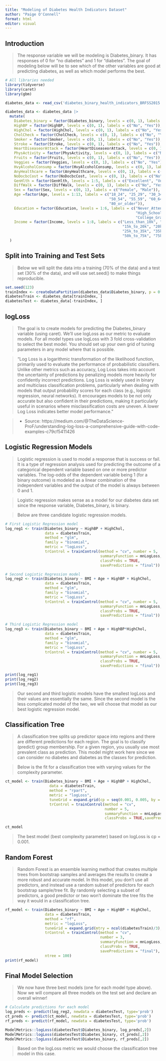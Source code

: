 ```yaml
---
title: "Modeling of Diabetes Health Indicators Dataset"
author: "Paige O'Connell"
format: html
editor: visual
---
```


## Introduction

>The response variable we will be modeling is Diabetes_binary. It has responses of 0 for "no diabetes" and 1 for "diabetes". The goal of modeling below will be to see which of the other variables are good at predicting diabetes, as well as which model performs the best.

```r
# All libraries needed
library(tidyverse)
library(caret)
library(gbm)
```

```r
diabetes_data <- read_csv('diabetes_binary_health_indicators_BRFSS2015.csv')

diabetes_data <- diabetes_data |>
  mutate(
    Diabetes_binary = factor(Diabetes_binary, levels = c(0, 1), labels = c("No_Diabetes", "Diabetes")),
    HighBP = factor(HighBP, levels = c(0, 1), labels = c("No", "Yes")),
    HighChol = factor(HighChol, levels = c(0, 1), labels = c("No", "Yes")),
    CholCheck = factor(CholCheck, levels = c(0, 1), labels = c("No", "Yes")),
    Smoker = factor(Smoker, levels = c(0, 1), labels = c("No", "Yes")),
    Stroke = factor(Stroke, levels = c(0, 1), labels = c("No", "Yes")),
    HeartDiseaseorAttack = factor(HeartDiseaseorAttack, levels = c(0, 1), labels = c("No", "Yes")),
    PhysActivity = factor(PhysActivity, levels = c(0, 1), labels = c("No", "Yes")),
    Fruits = factor(Fruits, levels = c(0, 1), labels = c("No", "Yes")),
    Veggies = factor(Veggies, levels = c(0, 1), labels = c("No", "Yes")),
    HvyAlcoholConsump = factor(HvyAlcoholConsump, levels = c(0, 1), labels = c("No", "Yes")),
    AnyHealthcare = factor(AnyHealthcare, levels = c(0, 1), labels = c("No", "Yes")),
    NoDocbcCost = factor(NoDocbcCost, levels = c(0, 1), labels = c("No", "Yes")),
    GenHlth = factor(GenHlth, levels = 1:5, labels = c("Excellent", "Very_Good", "Good", "Fair", "Poor")),
    DiffWalk = factor(DiffWalk, levels = c(0, 1), labels = c("No", "Yes")),
    Sex = factor(Sex, levels = c(0, 1), labels = c("Female", "Male")),
    Age =factor(Age, levels = 1:13, labels = c("18_24", "25_29", "30_34", "35_39", "40_44", "45_49", 
                                               "50_54", "55_59", "60_64", "65_69", "70_74", "75_79", 
                                               "80_or_older")),
    Education = factor(Education, levels = 1:6, labels = c("Never_Attended", "Elementary", "Some_High_School", 
                                                           "High_School_Graduate", "Some_College", 
                                                           "College_Graduate")),
    Income = factor(Income, levels = 1:8, labels = c("Less_than_10k", "10k_to_15k", 
                                                     "15k_to_20k", "20k_to_25k", 
                                                     "25k_to_35k", "35k_to_50k", 
                                                     "50k_to_75k", "75k_or_more"))
  )
```


## Split into Training and Test Sets
> Below we will split the data into a training (70% of the data) and a test set (30% of the data), and will use set.seed() to make things reproducible. 

```r
set.seed(123)
trainIndex <- createDataPartition(diabetes_data$Diabetes_binary, p = 0.7, list = FALSE)
diabetesTrain <- diabetes_data[trainIndex, ]
diabetesTest <- diabetes_data[-trainIndex, ]
```

## logLoss

> The goal is to create models for predicting the Diabetes_binary variable (using caret). We’ll use logLoss as our metric to evaluate models. For all model types use logLoss with 3 fold cross-validation to select the best model. You should set up your own grid of tuning parameters in any model where that is possible.

> "Log Loss is a logarithmic transformation of the likelihood function, primarily used to evaluate the performance of probabilistic classifiers. Unlike other metrics such as accuracy, Log Loss takes into account the uncertainty of predictions by penalizing models more heavily for confidently incorrect predictions. Log Loss is widely used in binary and multiclass classification problems, particularly when dealing with models that output probability scores for each class (e.g., logistic regression, neural networks). It encourages models to be not only accurate but also confident in their predictions, making it particularly useful in scenarios where misclassification costs are uneven. A lower Log Loss indicates better model performance."

>  -  Source: https://medium.com/@TheDataScience-ProF/understanding-log-loss-a-comprehensive-guide-with-code-examples-c79cf5411426

## Logistic Regression Models

> Logistic regression is used to model a response that is success or fail. It is a type of regression analysis used for predicting the outcome of a categorical dependent variable based on one or more predictor variables. The log-odds of the dependent variable being 1 (for a binary outcome) is modeled as a linear combination of the independent variables and the output of the model is always between 0 and 1. 

> Logistic regression makes sense as a model for our diabetes data set since the response variable, Diabetes_binary, is binary. 

> Below are three candidate logistic regression models.

```r
# First Logistic Regression model
log_reg1 <- train(Diabetes_binary ~ HighBP + HighChol, 
                  data = diabetesTrain,
                  method = "glm",
                  family = "binomial",
                  metric = "logLoss",
                  trControl = trainControl(method = "cv", number = 5, 
                                           summaryFunction = mnLogLoss, 
                                           classProbs = TRUE,
                                           savePredictions = "final"))

# Second Logistic Regression model
log_reg2 <- train(Diabetes_binary ~ BMI + Age + HighBP + HighChol, 
                  data = diabetesTrain,
                  method = "glm",
                  family = "binomial",
                  metric = "logLoss",
                  trControl = trainControl(method = "cv", number = 5, 
                                           summaryFunction = mnLogLoss, 
                                           classProbs = TRUE,
                                           savePredictions = "final"))

# Third Logistic Regression model
log_reg3 <- train(Diabetes_binary ~ BMI + Age + HighBP*HighChol, 
                  data = diabetesTrain,
                  method = "glm",
                  family = "binomial",
                  metric = "logLoss",
                  trControl = trainControl(method = "cv", number = 5, 
                                           summaryFunction = mnLogLoss, 
                                           classProbs = TRUE,
                                           savePredictions = "final"))

print(log_reg1)
print(log_reg2)
print(log_reg3)
```

> Our second and third logistic models have the smallest logLoss and their values are essentially the same. Since the second model is the less complicated model of the two, we will choose that model as our best logistic regression model.

## Classification Tree

> A classification tree splits up predictor space into regions and there are different predictions for each region. The goal is to classify (predict) group membership. For a given region, you usually use most prevalent class as prediction. This model might work here since we can consider no diabetes and diabetes as the classes for prediction.

> Below is the fit for a classification tree with varying values for the complexity parameter.

```r
ct_model <- train(Diabetes_binary ~ BMI + Age + HighBP + HighChol, 
                    data = diabetesTrain, 
                    method = "rpart",
                    metric = "logLoss",
                    tuneGrid = expand.grid(cp = seq(0.001, 0.005, by = 0.001)),
                    trControl = trainControl(method = "cv", 
                                             number = 5, 
                                             summaryFunction = mnLogLoss, 
                                             classProbs = TRUE,savePredictions = "final"))

ct_model
```

> The best model (best complexity parameter) based on logLoss is cp = 0.001.

## Random Forest

> Random Forest is an ensemble learning method that creates multiple trees from bootstrap samples and averages the results to create a more robust and accurate model. In this model, you don't use all predictors, and instead use a random subset of predictors for each bootstrap sample/tree fit. By randomly selecting a subset of predictors, a good predictor or two won't dominate the tree fits the way it would in a classification tree.

```r
rf_model <- train(Diabetes_binary ~ BMI + Age + HighBP + HighChol, 
                  data = diabetesTrain, 
                  method = "rf",
                  metric = "logLoss",
                  tuneGrid = expand.grid(mtry = ncol(diabetesTrain)/3),
                  trControl = trainControl(method = "cv", 
                                           number = 3, 
                                           summaryFunction = mnLogLoss, 
                                           classProbs = TRUE,
                                           savePredictions = "final"),
                  ntree = 100)
print(rf_model)
```

## Final Model Selection
> We now have three best models (one for each model type above). Now we will compare all three models on the test set and declare an overall winner!

```r
# Calculate predictions for each model
log_preds <- predict(log_reg2, newdata = diabetesTest, type='prob')
ct_preds <- predict(ct_model, newdata = diabetesTest, type='prob')
rf_preds <- predict(rf_model, newdata = diabetesTest, type='prob')
```

```r
ModelMetrics::logLoss(diabetesTest$Diabetes_binary, log_preds[,2])
ModelMetrics::logLoss(diabetesTest$Diabetes_binary, ct_preds[,2])
ModelMetrics::logLoss(diabetesTest$Diabetes_binary, rf_preds[,2])
```

> Based on the logLoss metric we would choose the classification tree model in this case.
